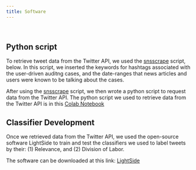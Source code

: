 ```yaml
---
title: Software
---
```

|
|

## Python script 
To retrieve tweet data from the Twitter API, we used the [snsscrape](https://github.com/JustAnotherArchivist/snscrape) script, below. In this script, we inserted the keywords for hashtags associated with the user-driven auditng cases, and the date-ranges that news articles and users were known to be talking about the cases. 

After using the [snsscrape](https://github.com/JustAnotherArchivist/snscrape) script, we then wrote a python script to request data from the Twitter API. The python script we used to retrieve data from the Twitter API is in this [Colab Notebook](https://github.com/userDrivenAudits/userDrivenAudits.github.io/blob/e41980dbca13ff87c5f626cdbf466f2883a62976/twitter_data_rate.ipynb)

## Classifier Development
Once we retrieved data from the Twitter API, we used the open-source software LightSide to train and test the classifiers we used to label tweets by their: (1) Relevance, and (2) Division of Labor. 

The software can be downloaded at this link: [LightSide](http://ankara.lti.cs.cmu.edu/side/)